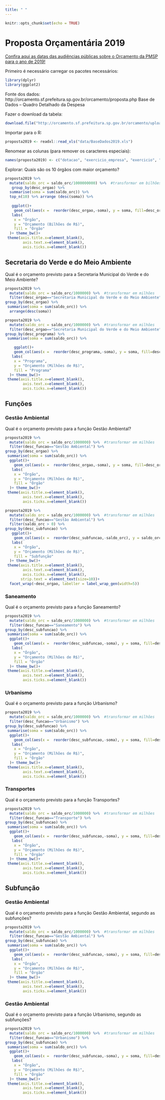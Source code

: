 ```yaml
---
title: " "
---
```


```r
knitr::opts_chunk$set(echo = TRUE)
```
# Proposta Orçamentária 2019

[Confira aqui as datas das audiências públicas sobre o Orçamento da PMSP para o ano de 2019!](http://www.saopaulo.sp.leg.br/blog/destaques-do-orcamento-2019/)

Primeiro é necessário carregar os pacotes necessários:
```r
library(dplyr)
library(ggplot2)

```
Fonte dos dados: 
http://orcamento.sf.prefeitura.sp.gov.br/orcamento/proposta.php
Base de Dados – Quadro Detalhado da Despesa 

Fazer o download da tabela:
```r

download.file("http://orcamento.sf.prefeitura.sp.gov.br/orcamento/uploads/2019/BaseDados.xls", destfile = "data/BaseDados2019.xls", mode = "wb")

```
Importar para o R:
```r
proposta2019 <- readxl::read_xls("data/BaseDados2019.xls")

```

Renomear as colunas (para remover os caracteres especiais):
```r
names(proposta2019) <- c("dotacao", "exercicio_empresa", "exercicio", "administracao", "orgao", "desc_orgao", "unidade", "desc_unidade", "funcao", "desc_funcao", "subfuncao", "desc_subfuncao", "programa", "desc_programa", "papa", "proj_ativ", "desc_proj_ativ", "cta_despesa", "desc_cta_despesa", "fonte", "desc_fonte", "cod_nro_emnd_nota", "saldo_orc", "agenda", "desc_agenda", "eixo", "desc_eixo", "ppa")
```


Explorar:
Quais são os 10 órgãos com maior orçamento?
```r
proposta2019 %>% 
  mutate(saldo_orc = saldo_orc/1000000000) %>%  #transformar em bilhões
   group_by(desc_orgao) %>%  
  summarise(soma = sum(saldo_orc)) %>% 
  top_n(10) %>% arrange (desc(soma)) %>% 
  
   ggplot()+
    geom_col(aes(x =  reorder(desc_orgao,-soma), y = soma, fill=desc_orgao))+
   labs(
    x = "Órgão", 
    y = "Orçamento (Bilhões de R$)",
    fill = "Órgão"
  )+ theme_bw()+
 theme(axis.title.x=element_blank(),
        axis.text.x=element_blank(),
        axis.ticks.x=element_blank())
```


## Secretaria do Verde e do Meio Ambiente
Qual é o orçamento previsto para a Secretaria Municipal do Verde e do Meio Ambiente?
```r
proposta2019 %>% 
  mutate(saldo_orc = saldo_orc/1000000) %>%  #transformar em milhões
  filter(desc_orgao=="Secretaria Municipal do Verde e do Meio Ambiente") %>% 
group_by(desc_orgao) %>% 
 summarise(soma = sum(saldo_orc)) %>% 
  arrange(desc(soma))
```
```r
proposta2019 %>% 
  mutate(saldo_orc = saldo_orc/1000000) %>%  #transformar em milhões
  filter(desc_orgao=="Secretaria Municipal do Verde e do Meio Ambiente") %>% 
group_by(desc_programa) %>% 
 summarise(soma = sum(saldo_orc)) %>% 

    ggplot()+
    geom_col(aes(x =  reorder(desc_programa,-soma), y = soma, fill=desc_programa))+
   labs(
    x = "Programa", 
    y = "Orçamento (Milhões de R$)",
    fill = "Programa"
  )+ theme_bw()+
 theme(axis.title.x=element_blank(),
        axis.text.x=element_blank(),
        axis.ticks.x=element_blank())
```
## Funções

### Gestão Ambiental
Qual é o orçamento previsto para a função Gestão Ambiental?
```r
proposta2019 %>% 
  mutate(saldo_orc = saldo_orc/1000000) %>%  #transformar em milhões
  filter(desc_funcao=="Gestão Ambiental") %>% 
group_by(desc_orgao) %>% 
 summarise(soma = sum(saldo_orc)) %>% 
  ggplot()+
    geom_col(aes(x =  reorder(desc_orgao,-soma), y = soma, fill=desc_orgao))+
   labs(
    x = "Órgão", 
    y = "Orçamento (Milhões de R$)",
    fill = "Órgão"
  )+ theme_bw()+
 theme(axis.title.x=element_blank(),
        axis.text.x=element_blank(),
        axis.ticks.x=element_blank())
```


```r
proposta2019 %>% 
  mutate(saldo_orc = saldo_orc/1000000) %>%  #transformar em milhões
  filter(desc_funcao=="Gestão Ambiental") %>% 
  filter(saldo_orc > 0) %>% 
group_by(desc_subfuncao) %>% 
   ggplot()+
    geom_col(aes(x =  reorder(desc_subfuncao,-saldo_orc), y = saldo_orc, fill=desc_subfuncao))+
   labs(
    x = "Órgão", 
    y = "Orçamento (Milhões de R$)",
    fill = "Subfunção"
  )+ theme_bw()+
 theme(axis.title.x=element_blank(),
        axis.text.x=element_blank(),
        axis.ticks.x=element_blank(),
       strip.text = element_text(size=10))+
  facet_wrap(~desc_orgao, labeller = label_wrap_gen(width=5))  

```


### Saneamento
Qual é o orçamento previsto para a função Saneamento?
```r
proposta2019 %>% 
  mutate(saldo_orc = saldo_orc/1000000) %>%  #transformar em milhões
  filter(desc_funcao=="Saneamento") %>% 
group_by(desc_subfuncao) %>% 
 summarise(soma = sum(saldo_orc)) %>% 
  ggplot()+
    geom_col(aes(x =  reorder(desc_subfuncao,-soma), y = soma, fill=desc_subfuncao))+
   labs(
    x = "Órgão", 
    y = "Orçamento (Milhões de R$)",
    fill = "Órgão"
  )+ theme_bw()+
 theme(axis.title.x=element_blank(),
        axis.text.x=element_blank(),
        axis.ticks.x=element_blank())
```


### Urbanismo
Qual é o orçamento previsto para a função Urbanismo?
```r
proposta2019 %>% 
  mutate(saldo_orc = saldo_orc/1000000) %>%  #transformar em milhões
  filter(desc_funcao=="Urbanismo") %>% 
group_by(desc_subfuncao) %>% 
 summarise(soma = sum(saldo_orc)) %>% 
  ggplot()+
    geom_col(aes(x =  reorder(desc_subfuncao,-soma), y = soma, fill=desc_subfuncao))+
   labs(
    x = "Órgão", 
    y = "Orçamento (Milhões de R$)",
    fill = "Órgão"
  )+ theme_bw()+
 theme(axis.title.x=element_blank(),
        axis.text.x=element_blank(),
        axis.ticks.x=element_blank())
```

### Transportes
Qual é o orçamento previsto para a função Transportes?
```r
proposta2019 %>% 
  mutate(saldo_orc = saldo_orc/1000000) %>%  #transformar em milhões
  filter(desc_funcao=="Transporte") %>% 
group_by(desc_subfuncao) %>% 
 summarise(soma = sum(saldo_orc)) %>% 
  ggplot()+
    geom_col(aes(x =  reorder(desc_subfuncao,-soma), y = soma, fill=desc_subfuncao))+
   labs(
    x = "Órgão", 
    y = "Orçamento (Milhões de R$)",
    fill = "Órgão"
  )+ theme_bw()+
 theme(axis.title.x=element_blank(),
        axis.text.x=element_blank(),
        axis.ticks.x=element_blank())
```



## Subfunção
### Gestão Ambiental
Qual é o orçamento previsto para a função Gestão Ambiental, segundo as subfunções?
```r
proposta2019 %>% 
  mutate(saldo_orc = saldo_orc/1000000) %>%  #transformar em milhões
  filter(desc_funcao=="Gestão Ambiental") %>% 
group_by(desc_subfuncao) %>% 
 summarise(soma = sum(saldo_orc)) %>% 
  ggplot()+
    geom_col(aes(x =  reorder(desc_subfuncao,-soma), y = soma, fill=desc_subfuncao))+
   labs(
    x = "Órgão", 
    y = "Orçamento (Milhões de R$)",
    fill = "Órgão"
  )+ theme_bw()+
 theme(axis.title.x=element_blank(),
        axis.text.x=element_blank(),
        axis.ticks.x=element_blank())
```

### Gestão Ambiental
Qual é o orçamento previsto para a função Urbanismo, segundo as subfunções?
```r
proposta2019 %>% 
  mutate(saldo_orc = saldo_orc/1000000) %>%  #transformar em milhões
  filter(desc_funcao=="Urbanismo") %>% 
group_by(desc_subfuncao) %>% 
 summarise(soma = sum(saldo_orc)) %>% 
  ggplot()+
    geom_col(aes(x =  reorder(desc_subfuncao,-soma), y = soma, fill=desc_subfuncao))+
   labs(
    x = "Órgão", 
    y = "Orçamento (Milhões de R$)",
    fill = "Órgão"
  )+ theme_bw()+
 theme(axis.title.x=element_blank(),
        axis.text.x=element_blank(),
        axis.ticks.x=element_blank())
```

